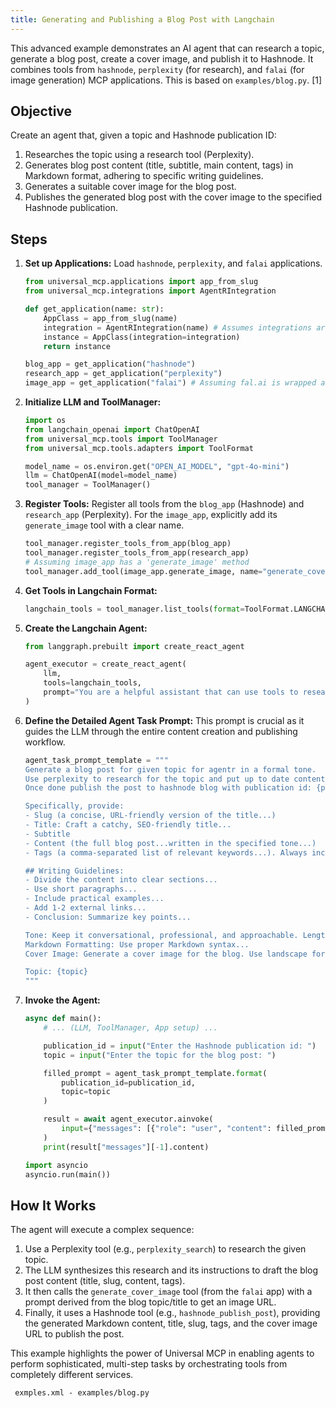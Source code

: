 ```yaml
---
title: Generating and Publishing a Blog Post with Langchain
---
```


This advanced example demonstrates an AI agent that can research a topic, generate a blog post, create a cover image, and publish it to Hashnode. It combines tools from `hashnode`, `perplexity` (for research), and `falai` (for image generation) MCP applications. This is based on `examples/blog.py`. [1]

## Objective

Create an agent that, given a topic and Hashnode publication ID:
1.  Researches the topic using a research tool (Perplexity).
2.  Generates blog post content (title, subtitle, main content, tags) in Markdown format, adhering to specific writing guidelines.
3.  Generates a suitable cover image for the blog post.
4.  Publishes the generated blog post with the cover image to the specified Hashnode publication.

## Steps

1.  **Set up Applications:**
    Load `hashnode`, `perplexity`, and `falai` applications.

    ```python
    from universal_mcp.applications import app_from_slug
    from universal_mcp.integrations import AgentRIntegration

    def get_application(name: str):
        AppClass = app_from_slug(name)
        integration = AgentRIntegration(name) # Assumes integrations are set up on AgentR
        instance = AppClass(integration=integration)
        return instance

    blog_app = get_application("hashnode")
    research_app = get_application("perplexity")
    image_app = get_application("falai") # Assuming fal.ai is wrapped as 'falai'
    ```

2.  **Initialize LLM and ToolManager:**
    ```python
    import os
    from langchain_openai import ChatOpenAI
    from universal_mcp.tools import ToolManager
    from universal_mcp.tools.adapters import ToolFormat

    model_name = os.environ.get("OPEN_AI_MODEL", "gpt-4o-mini")
    llm = ChatOpenAI(model=model_name)
    tool_manager = ToolManager()
    ```

3.  **Register Tools:**
    Register all tools from the `blog_app` (Hashnode) and `research_app` (Perplexity). For the `image_app`, explicitly add its `generate_image` tool with a clear name.

    ```python
    tool_manager.register_tools_from_app(blog_app)
    tool_manager.register_tools_from_app(research_app)
    # Assuming image_app has a 'generate_image' method
    tool_manager.add_tool(image_app.generate_image, name="generate_cover_image")
    ```

4.  **Get Tools in Langchain Format:**
    ```python
    langchain_tools = tool_manager.list_tools(format=ToolFormat.LANGCHAIN)
    ```

5.  **Create the Langchain Agent:**
    ```python
    from langgraph.prebuilt import create_react_agent

    agent_executor = create_react_agent(
        llm,
        tools=langchain_tools,
        prompt="You are a helpful assistant that can use tools to research, write, and publish blog posts."
    )
    ```

6.  **Define the Detailed Agent Task Prompt:**
    This prompt is crucial as it guides the LLM through the entire content creation and publishing workflow.

    ```python
    agent_task_prompt_template = """
    Generate a blog post for given topic for agentr in a formal tone.
    Use perplexity to research for the topic and put up to date content.
    Once done publish the post to hashnode blog with publication id: {publication_id}

    Specifically, provide:
    - Slug (a concise, URL-friendly version of the title...)
    - Title: Craft a catchy, SEO-friendly title...
    - Subtitle
    - Content (the full blog post...written in the specified tone...)
    - Tags (a comma-separated list of relevant keywords...). Always include "blog"

    ## Writing Guidelines:
    - Divide the content into clear sections...
    - Use short paragraphs...
    - Include practical examples...
    - Add 1-2 external links...
    - Conclusion: Summarize key points...

    Tone: Keep it conversational, professional, and approachable. Length: Aim for 800-1,500 words.
    Markdown Formatting: Use proper Markdown syntax...
    Cover Image: Generate a cover image for the blog. Use landscape format. Use the 'generate_cover_image' tool.

    Topic: {topic}
    """
    ```

7.  **Invoke the Agent:**
    ```python
    async def main():
        # ... (LLM, ToolManager, App setup) ...

        publication_id = input("Enter the Hashnode publication id: ")
        topic = input("Enter the topic for the blog post: ")

        filled_prompt = agent_task_prompt_template.format(
            publication_id=publication_id,
            topic=topic
        )

        result = await agent_executor.ainvoke(
            input={"messages": [{"role": "user", "content": filled_prompt}]}
        )
        print(result["messages"][-1].content)

    import asyncio
    asyncio.run(main())
    ```

## How It Works

The agent will execute a complex sequence:
1.  Use a Perplexity tool (e.g., `perplexity_search`) to research the given topic.
2.  The LLM synthesizes this research and its instructions to draft the blog post content (title, slug, content, tags).
3.  It then calls the `generate_cover_image` tool (from the `falai` app) with a prompt derived from the blog topic/title to get an image URL.
4.  Finally, it uses a Hashnode tool (e.g., `hashnode_publish_post`), providing the generated Markdown content, title, slug, tags, and the cover image URL to publish the post.

This example highlights the power of Universal MCP in enabling agents to perform sophisticated, multi-step tasks by orchestrating tools from completely different services.

```
 exmples.xml - examples/blog.py
```